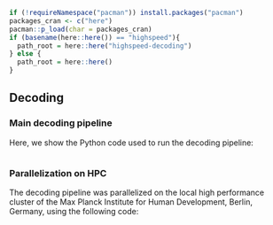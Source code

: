 
```r
if (!requireNamespace("pacman")) install.packages("pacman")
packages_cran <- c("here")
pacman::p_load(char = packages_cran)
if (basename(here::here()) == "highspeed"){
  path_root = here::here("highspeed-decoding")
} else {
  path_root = here::here()
}
```

## Decoding

### Main decoding pipeline

Here, we show the Python code used to run the decoding pipeline:

```python
```

### Parallelization on HPC

The decoding pipeline was parallelized on the local high performance cluster of the Max Planck Institute for Human Development, Berlin, Germany, using the following code:

```bash
```
